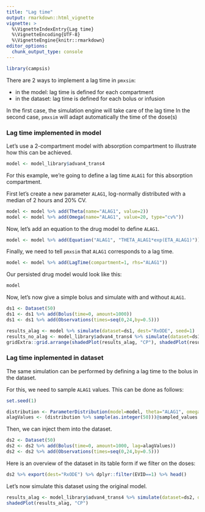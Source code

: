 ```yaml
---
title: "Lag time"
output: rmarkdown::html_vignette
vignette: >
  %\VignetteIndexEntry{Lag time}
  %\VignetteEncoding{UTF-8}
  %\VignetteEngine{knitr::rmarkdown}
editor_options: 
  chunk_output_type: console
---
```


```r
library(campsis)
```

There are 2 ways to implement a lag time in `pmxsim`:

* in the model: lag time is defined for each compartment
* in the dataset: lag time is defined for each bolus or infusion

In the first case, the simulation engine will take care of the lag time
In the second case, `pmxsim` will adapt automatically the time of the dose(s)

### Lag time implemented in model

Let's use a 2-compartment model with absorption compartment to illustrate how this can be achieved.

```r
model <- model_library$advan4_trans4
```

For this example, we're going to define a lag time `ALAG1` for this absorption compartment.

First let's create a new parameter `ALAG1`, log-normally distributed with a median of 2 hours and 20% CV.

```r
model <- model %>% add(Theta(name="ALAG1", value=2))
model <- model %>% add(Omega(name="ALAG1", value=20, type="cv%"))
```

Now, let's add an equation to the drug model to define `ALAG1`.
```r
model <- model %>% add(Equation("ALAG1", "THETA_ALAG1*exp(ETA_ALAG1)"))
```

Finally, we need to tell `pmxsim` that `ALAG1` corresponds to a lag time.

```r
model <- model %>% add(LagTime(compartment=1, rhs="ALAG1"))
```

Our persisted drug model would look like this:

```r
model
```

Now, let's now give a simple bolus and simulate with and without `ALAG1`.

```r
ds1 <- Dataset(50)
ds1 <- ds1 %>% add(Bolus(time=0, amount=1000))
ds1 <- ds1 %>% add(Observations(times=seq(0,24,by=0.5)))
```


```r
results_alag <- model %>% simulate(dataset=ds1, dest="RxODE", seed=1)
results_no_alag <- model_library$advan4_trans4 %>% simulate(dataset=ds1, dest="RxODE", seed=1)
gridExtra::grid.arrange(shadedPlot(results_alag, "CP"), shadedPlot(results_no_alag, "CP"), nrow=1)
```

### Lag time inplemented in dataset

The same simulation can be performed by defining a lag time to the bolus in the dataset.

For this, we need to sample `ALAG1` values. This can be done as follows:

```r
set.seed(1)
```

```r
distribution <- ParameterDistribution(model=model, theta="ALAG1", omega="ALAG1")
alagValues <- (distribution %>% sample(as.integer(50)))@sampled_values
```

Then, we can inject them into the dataset.

```r
ds2 <- Dataset(50)
ds2 <- ds2 %>% add(Bolus(time=0, amount=1000, lag=alagValues))
ds2 <- ds2 %>% add(Observations(times=seq(0,24,by=0.5)))
```

Here is an overview of the dataset in its table form if we filter on the doses:

```r
ds2 %>% export(dest="RxODE") %>% dplyr::filter(EVID==1) %>% head()
```

Let's now simulate this dataset using the original model.

```r
results_alag <- model_library$advan4_trans4 %>% simulate(dataset=ds2, dest="RxODE", seed=1)
shadedPlot(results_alag, "CP")
```
